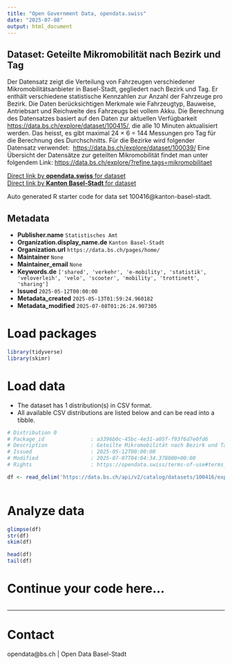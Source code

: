 ```yaml
---
title: "Open Government Data, opendata.swiss"
date: "2025-07-08"
output: html_document
---
```


## Dataset: Geteilte Mikromobilität nach Bezirk und Tag

Der Datensatz zeigt die Verteilung von Fahrzeugen verschiedener Mikromobilitätsanbieter in Basel-Stadt, gegliedert nach Bezirk und Tag. Er enthält verschiedene statistische Kennzahlen zur Anzahl der Fahrzeuge pro Bezirk.
Die Daten berücksichtigen Merkmale wie Fahrzeugtyp, Bauweise, Antriebsart und Reichweite des Fahrzeugs bei vollem Akku.
Die Berechnung des Datensatzes basiert auf den Daten zur aktuellen Verfügbarkeit 
[https://data.bs.ch/explore/dataset/100415/](https://data.bs.ch/explore/dataset/100415/), 
die alle 10 Minuten aktualisiert werden. Das heisst, es gibt maximal 
24 × 6 = 144 
Messungen pro Tag für die Berechnung des Durchschnitts.
Für die Bezirke wird folgender Datensatz verwendet: 
[https://data.bs.ch/explore/dataset/100039/](https://data.bs.ch/explore/dataset/100039/)[](https://data.bs.ch/explore/dataset/100039/)
Eine Übersicht der Datensätze zur geteilten Mikromobilität findet man unter folgendem Link: [https://data.bs.ch/explore/?refine.tags=mikromobilitaet](https://data.bs.ch/explore/?refine.tags=mikromobilitaet) 


[Direct link by **opendata.swiss** for dataset](https://opendata.swiss/de/dataset/geteilte-mikromobilitat-nach-bezirk-und-tag)<br>
[Direct link by **Kanton Basel-Stadt** for dataset](https://data.bs.ch/explore/dataset/100416/)

Auto generated R starter code for data set 100416@kanton-basel-stadt.

## Metadata

- **Publisher.name** `Statistisches Amt`
- **Organization.display_name.de** `Kanton Basel-Stadt`
- **Organization.url** `https://data.bs.ch/pages/home/`
- **Maintainer** `None`
- **Maintainer_email** `None`
- **Keywords.de** `['shared', 'verkehr', 'e-mobility', 'statistik', 'veloverleih', 'velo', 'scooter', 'mobility', 'trottinett', 'sharing']`
- **Issued** `2025-05-12T00:00:00`
- **Metadata_created** `2025-05-13T01:59:24.960182`
- **Metadata_modified** `2025-07-08T01:26:24.907305`


# Load packages

```r

library(tidyverse)
library(skimr)

```

# Load data

-   The dataset has 1 distribution(s) in CSV format.
-   All available CSV distributions are listed below and can be read into a tibble.

```r

# Distribution 0
# Package_id               : a3396b0c-45bc-4e31-a05f-f93f6d7e0fd6
# Description              : Geteilte Mikromobilität nach Bezirk und Tag (csv)
# Issued                   : 2025-05-12T00:00:00
# Modified                 : 2025-07-07T04:04:34.378000+00:00
# Rights                   : https://opendata.swiss/terms-of-use#terms_by

df <- read_delim('https://data.bs.ch/api/v2/catalog/datasets/100416/exports/csv?use_labels=true')



```

# Analyze data

```r

glimpse(df)
str(df)
skim(df)

head(df)
tail(df)

```

# Continue your code here...

```r

```

------------------------------------------------------------------------

# Contact

opendata@bs.ch | Open Data Basel-Stadt

